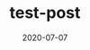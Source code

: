 ---
title: test-post 
slug: first-post
date: 2020-07-07
featureImage: work-in-progress.jpg
excerpt: Lorem ipsum dolor sit amet, consectetur adipiscing elit. Maecenas elit nunc, porttitor vitae iaculis nec, gravida quis felis. Aliquam tincidunt sem eros, a pretium odio interdum eu. Vivamus ac leo lectus. Aenean euismod sed ipsum eu consectetur. Donec sodales interdum orci ac placerat. Nam iaculis dignissim dui, a dignissim nunc luctus non. Aliquam erat volutpat.

---